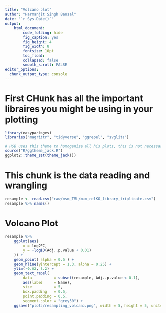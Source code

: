 ```yaml
---
title: "Volcano plot"
author: "Harmanjit Singh Bansal"
date: "`r Sys.Date()`"
output: 
    html_document: 
        code_folding: hide
        fig_caption: yes
        fig_height: 4
        fig_width: 8
        fontsize: 10pt
        toc_float: 
        collapsed: false    
        smooth_scroll: FALSE
editor_options: 
  chunk_output_type: console
---
```


# First CHunk has all the important libraires you might be using in your plotting

```r

library(easypackages)
libraries("magrittr", "tidyverse", "ggrepel", "svglite")

# HSB uses this theme to homogenize all his plots, this is not necessary
source("R/ggtheme_jack.R")
ggplot2::theme_set(theme_jack()) 


```

# This chunk is the data reading and wrangling 

```r

resample <- read.csv("raw/msm_TML/msm_relKO_library_triplicate.csv")
resample %>% names()

```

# Volcano Plot

```r

resample %>%
    ggplot(aes(
        x = log2FC,
        y = -log10(Adj..p.value + 0.01)
    )) +
    geom_point( alpha = 0.5 ) +
    geom_hline(yintercept = 1.3, alpha = 0.25) +
    ylim(-0.02, 2.2) +
    geom_text_repel(
        data          = subset(resample, Adj..p.value < 0.1),
        aes(label     = Name),
        size          = 5,
        box.padding   = 0.5,
        point.padding = 0.5,
        segment.color = "grey50") +
    ggsave("plots/resampling_volcano.png", width = 5, height = 5, units = "in")

```

